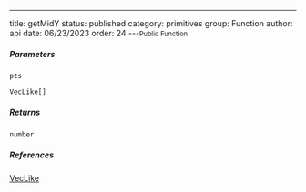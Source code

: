 ---
title: getMidY
status: published
category: primitives
group: Function
author: api
date: 06/23/2023
order: 24
---<Small>Public Function</Small>




##### Parameters


<ParametersTable>

<ParametersTableRow>
<ParametersTableName>

`pts`

</ParametersTableName>
<ParametersTableDescription>

```ts
VecLike[]
```



</ParametersTableDescription>
</ParametersTableRow>
</ParametersTable>

##### Returns


```ts
number
```

##### References

[VecLike](/gen/primitives/VecLike-type)

